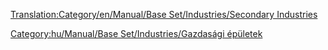 [[Translation:Category/en/Manual/Base Set/Industries/Secondary Industries]]


[[Category:hu/Manual/Base Set/Industries/Gazdasági épületek]]
